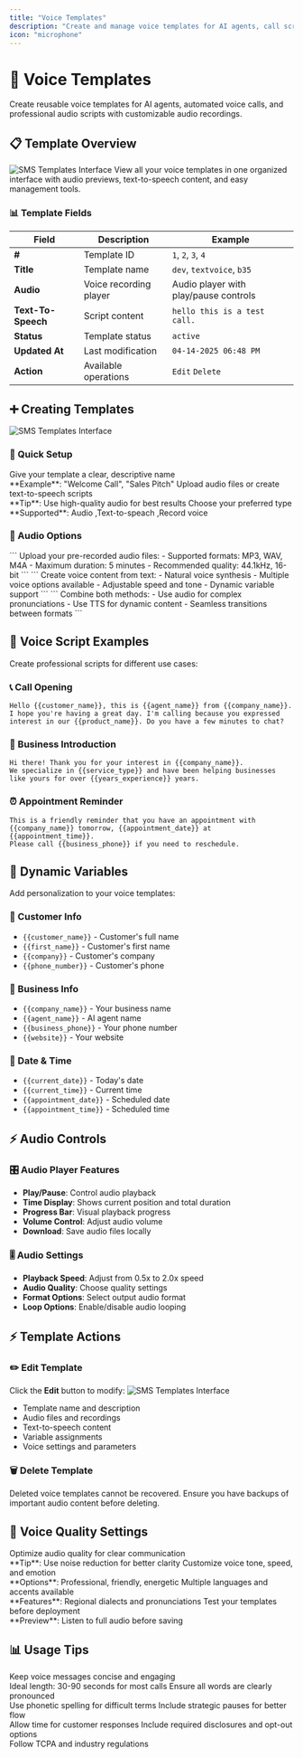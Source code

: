 ```yaml
---
title: "Voice Templates"
description: "Create and manage voice templates for AI agents, call scripts, and automated voice interactions"
icon: "microphone"
---
```


# 🎤 Voice Templates

Create reusable voice templates for AI agents, automated voice calls, and professional audio scripts with customizable audio recordings.

## 📋 Template Overview
<img
  src="/images/manage/voice-template/overview.png"
  alt="SMS Templates Interface"
  className="rounded-lg border shadow-sm"
/>
View all your voice templates in one organized interface with audio previews, text-to-speech content, and easy management tools.

### 📊 Template Fields

| Field | Description | Example |
|-------|-------------|---------|
| **#** | Template ID | `1`, `2`, `3`, `4` |
| **Title** | Template name | `dev`, `textvoice`, `b35` |
| **Audio** | Voice recording player | Audio player with play/pause controls |
| **Text-To-Speech** | Script content | `hello this is a test call.` |
| **Status** | Template status | `active` |
| **Updated At** | Last modification | `04-14-2025 06:48 PM` |
| **Action** | Available operations | `Edit` `Delete` |

## ➕ Creating Templates
<img
  src="/images/manage/voice-template/add.png"
  alt="SMS Templates Interface"
  className="rounded-lg border shadow-sm"
/>


### 🎯 Quick Setup

<CardGroup cols={2}>
  <Card title="Template Name" icon="tag">
    Give your template a clear, descriptive name
    <br />**Example**: "Welcome Call", "Sales Pitch"
  </Card>
  
  <Card title="Audio Content" icon="microphone">
    Upload audio files or create text-to-speech scripts
    <br />**Tip**: Use high-quality audio for best results
  </Card>
  
  <Card title="File Type" icon="file-audio">
    Choose your preferred type
    <br />**Supported**: Audio ,Text-to-speach ,Record voice
  </Card>
</CardGroup>

### 🎵 Audio Options

<Tabs>
  <Tab title="Audio Upload">
    ```
    Upload your pre-recorded audio files:
    - Supported formats: MP3, WAV, M4A
    - Maximum duration: 5 minutes
    - Recommended quality: 44.1kHz, 16-bit
    ```
  </Tab>
  
  <Tab title="Text-to-Speech">
    ```
    Create voice content from text:
    - Natural voice synthesis
    - Multiple voice options available
    - Adjustable speed and tone
    - Dynamic variable support
    ```
  </Tab>
  
  <Tab title="Hybrid Approach">
    ```
    Combine both methods:
    - Use audio for complex pronunciations
    - Use TTS for dynamic content
    - Seamless transitions between formats
    ```
  </Tab>
</Tabs>

## 🔧 Voice Script Examples

Create professional scripts for different use cases:

### 📞 Call Opening
```
Hello {{customer_name}}, this is {{agent_name}} from {{company_name}}. 
I hope you're having a great day. I'm calling because you expressed 
interest in our {{product_name}}. Do you have a few minutes to chat?
```

### 🏢 Business Introduction
```
Hi there! Thank you for your interest in {{company_name}}. 
We specialize in {{service_type}} and have been helping businesses 
like yours for over {{years_experience}} years.
```

### ⏰ Appointment Reminder
```
This is a friendly reminder that you have an appointment with 
{{company_name}} tomorrow, {{appointment_date}} at {{appointment_time}}. 
Please call {{business_phone}} if you need to reschedule.
```

## 🔧 Dynamic Variables

Add personalization to your voice templates:

### 👤 Customer Info
- `{{customer_name}}` - Customer's full name
- `{{first_name}}` - Customer's first name
- `{{company}}` - Customer's company
- `{{phone_number}}` - Customer's phone

### 🏢 Business Info
- `{{company_name}}` - Your business name
- `{{agent_name}}` - AI agent name
- `{{business_phone}}` - Your phone number
- `{{website}}` - Your website

### 📅 Date & Time
- `{{current_date}}` - Today's date
- `{{current_time}}` - Current time
- `{{appointment_date}}` - Scheduled date
- `{{appointment_time}}` - Scheduled time

## ⚡ Audio Controls

### 🎛️ Audio Player Features
- **Play/Pause**: Control audio playback
- **Time Display**: Shows current position and total duration
- **Progress Bar**: Visual playback progress
- **Volume Control**: Adjust audio volume
- **Download**: Save audio files locally

### 🎚️ Audio Settings
- **Playback Speed**: Adjust from 0.5x to 2.0x speed
- **Audio Quality**: Choose quality settings
- **Format Options**: Select output audio format
- **Loop Options**: Enable/disable audio looping

## ⚡ Template Actions

### ✏️ Edit Template
Click the **Edit** button to modify:
<img
  src="/images/manage/voice-template/edit.png"
  alt="SMS Templates Interface"
  className="rounded-lg border shadow-sm"
/>
- Template name and description
- Audio files and recordings
- Text-to-speech content
- Variable assignments
- Voice settings and parameters

### 🗑️ Delete Template
<Warning>
Deleted voice templates cannot be recovered. Ensure you have backups of important audio content before deleting.
</Warning>

## 🎤 Voice Quality Settings

<CardGroup cols={2}>
  <Card title="Audio Quality" icon="volume-high">
    Optimize audio quality for clear communication
    <br />**Tip**: Use noise reduction for better clarity
  </Card>
  
  <Card title="Voice Characteristics" icon="microphone-lines">
    Customize voice tone, speed, and emotion
    <br />**Options**: Professional, friendly, energetic
  </Card>
  
  <Card title="Language Support" icon="globe">
    Multiple languages and accents available
    <br />**Features**: Regional dialects and pronunciations
  </Card>
  
  <Card title="Audio Testing" icon="flask">
    Test your templates before deployment
    <br />**Preview**: Listen to full audio before saving
  </Card>
</CardGroup>

## 📊 Usage Tips

<CardGroup cols={2}>
  <Card title="Script Length" icon="clock">
    Keep voice messages concise and engaging
    <br />Ideal length: 30-90 seconds for most calls
  </Card>
  
  <Card title="Clear Pronunciation" icon="microphone">
    Ensure all words are clearly pronounced
    <br />Use phonetic spelling for difficult terms
  </Card>
  
  <Card title="Natural Pauses" icon="pause">
    Include strategic pauses for better flow
    <br />Allow time for customer responses
  </Card>
  
  <Card title="Call Compliance" icon="shield-check">
    Include required disclosures and opt-out options
    <br />Follow TCPA and industry regulations
  </Card>
</CardGroup> 